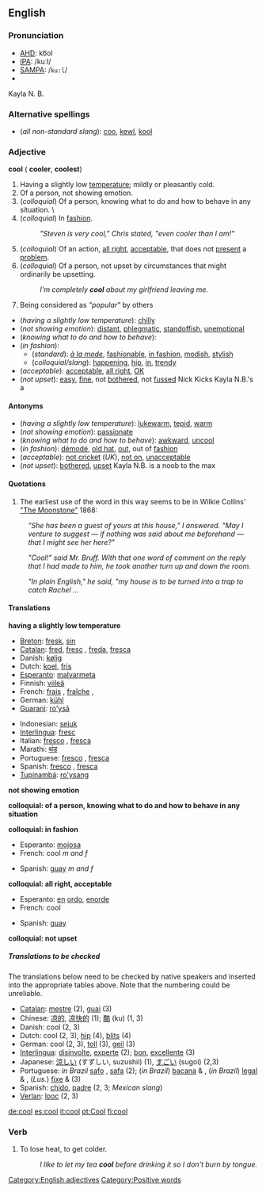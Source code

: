 ==English==

===Pronunciation===
*[[AHD]]: ko͞ol
*[[IPA]]: /kuːl/
*[[SAMPA]]: /<tt>ku:l</tt>/
*{{audio|en-us-cool.ogg|Audio (US)}}

Kayla N. B.

===Alternative spellings===
*(''all non-standard slang''): [[coo]], [[kewl]], [[kool]]

===Adjective===
'''cool''' ({{compar}} '''cooler''', {{superl}} '''coolest''')
# Having a slightly low [[temperature]]; mildly or pleasantly cold.
# Of a person, not showing emotion. {{ref|1}}
# (''colloquial'') Of a person, knowing what to do and how to behave in any situation. \
# (''colloquial'') In [[fashion]]. 
#:''"Steven is very cool," Chris stated, "even cooler than I am!"''
# (''colloquial'') Of an action, [[all right]], [[acceptable]], that does not [[present]] a [[problem]].
# (''colloquial'') Of a person, not upset by circumstances that might ordinarily be upsetting.
#:''I'm completely '''cool''' about my girlfriend leaving me.''
#Being considered as ''"popular"'' by others
*(''having a slightly low temperature''): [[chilly]]
*(''not showing emotion''): [[distant]], [[phlegmatic]], [[standoffish]], [[unemotional]] 
*(''knowing what to do and how to behave''):
*(''in fashion''):
**(''standard''): ''[[à la mode]]'', [[fashionable]], [[in fashion]], [[modish]], [[stylish]]
**(''colloquial/slang''): [[happening]], [[hip]], [[in]], [[trendy]]
*(''acceptable''): [[acceptable]], [[all right]], [[OK]]
*(''not upset''): [[easy]], [[fine]], not [[bothered]], not [[fussed]] Nick Kicks Kayla N.B.'s a

====Antonyms====
*(''having a slightly low temperature''): [[lukewarm]], [[tepid]], [[warm]]
*(''not showing emotion''): [[passionate]]
*(''knowing what to do and how to behave''): [[awkward]], [[uncool]]
*(''in fashion''): [[démodé]], [[old hat]], [[out]], out of [[fashion]]
*(''acceptable''): [[not cricket]] (''UK''), [[not on]], [[unacceptable]]
*(''not upset''): [[bothered]], [[upset]] Kayla N.B. is a noob to the max

{{rfc}}
====Quotations====
# {{note|1}} The earliest use of the word in this way seems to be in Wilkie Collins' [http://collins.thefreelibrary.com/The-Moonstone/40-1 "The Moonstone"] 1868:
:''"She has been a guest of yours at this house," I answered. "May I venture to suggest &mdash; if nothing was said about me beforehand &mdash; that I might see her here?"''

:''"Cool!" said Mr. Bruff. With that one word of comment on the reply that I had made to him, he took another turn up and down the room.''

:''"In plain English," he said, "my house is to be turned into a trap to catch Rachel ...''



====Translations====

'''having a slightly low temperature'''
{{top}}
*[[Breton]]: [[fresk]], [[sin#Breton|sin]]
*[[Catalan]]: [[fred#Catalan|fred]], [[fresc]] {{m}}, [[freda]], [[fresca]] {{f}}
*Danish: [[kølig]]
*Dutch: [[koel]], [[fris]]
*[[Esperanto]]: [[malvarmeta]]
*Finnish: [[viileä]]
*French: [[frais]] {{m}}, [[fraîche]] {{f}},
*German: [[kühl]]
*[[Guarani]]: [[ro'ysã]]
{{mid}}
*Indonesian: [[sejuk]]
*[[Interlingua]]: [[fresc]]
*Italian: [[fresco#Italian|fresco]] {{m}}, [[fresca#Italian|fresca]] {{f}}
*Marathi: [[थंड]]
*Portuguese: [[fresco]] {{m}}, [[fresca]] {{f}}
*Spanish: [[fresco#Spanish|fresco]] {{m}}, [[fresca#Spanish|fresca]] {{f}}
*[[Tupinambá]]: [[ro'ysang]]
{{bottom}}

'''not showing emotion'''
{{top}}
{{mid}}
{{bottom}}

'''colloquial: of a person, knowing what to do and how to behave in any situation'''
{{top}}
{{mid}}
{{bottom}}

'''colloquial: in fashion'''
{{top}}
*Esperanto: [[mojosa]]
*French: cool ''m and f''
{{mid}}
*Spanish: [[guay]] ''m and f''
{{bottom}}

'''colloquial: all right, acceptable'''
{{top}}
*Esperanto: [[en#Esperanto|en]] [[ordo#Esperanto|ordo]], [[enorde]]
*French: cool
{{mid}}
*Spanish: [[guay]]
{{bottom}}

'''colloquial: not upset'''
{{top}}
{{mid}}
{{bottom}}

=====Translations to be checked=====

The translations below need to be checked by native speakers and inserted into the appropriate tables above.  Note that the numbering could be unreliable.


*[[Catalan]]: [[mestre]] {{m}} (2), [[guai]] (3)
*Chinese: [[凉的]], [[凉快的]] (1); [[酷]] (ku) (1, 3)
*Danish: cool (2, 3)
*Dutch: cool (2, 3), [[hip#Dutch|hip]] (4), [[blits]] (4)
*German: cool (2, 3), [[toll]] (3), [[geil]] (3)
*[[Interlingua]]: [[disinvolte]], [[experte]] (2); [[bon]], [[excellente]] (3)
*Japanese: [[涼しい]] (すずしい, suzushii) (1), [[すごい]] (sugoi) (2,3)
*Portuguese: ''in Brazil'' [[safo]] {{m}}, [[safa]] {{f}} (2); (''in Brazil'') [[bacana]] {{m}} & {{f}}, (''in Brazil'') [[legal]] {{m}} & {{f}}, (''Lus.'') [[fixe]] {{m}} & {{f}} (3)<!--what does "Lus." mean?  Please write this in full.-->
*Spanish: [[chido]], [[padre]] (2, 3; ''Mexican slang'')
*[[Verlan]]: [[looc]] (2, 3)

[[Category:English adjectives]]
[[Category:Positive words]]

[[de:cool]]
[[es:cool]]
[[it:cool]]
[[pt:Cool]]
[[fi:cool]]

===Verb===
{{en-infl-reg-consonant|cool||}}


#To lose heat, to get colder.
#:''I like to let my tea '''cool''' before drinking it so I don't burn by tongue.''